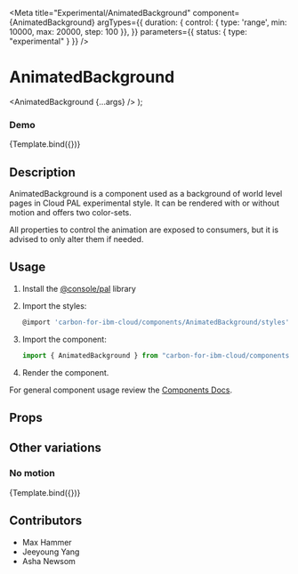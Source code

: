 
<Meta
  title="Experimental/AnimatedBackground"
  component={AnimatedBackground}
  argTypes={{
    duration: { control: { type: 'range', min: 10000, max: 20000, step: 100 }},
  }}
  parameters={{ status: { type: "experimental" } }}
/>

# AnimatedBackground

  <AnimatedBackground {...args} />
);

### Demo

<Canvas>
  <Story
    name="Demo"
    height='400px'
    args={{
      motion: true,
      colorSet: 'set-cyan-magenta-purple',
      duration: 13500
    }}
  >
    {Template.bind({})}
  </Story>
</Canvas>

## Description

AnimatedBackground is a component used as a background of world level pages in Cloud PAL experimental style. It can be rendered with or without motion and offers two color-sets.

All properties to control the animation are exposed to consumers, but it is advised to only alter them if needed.

## Usage

1.  Install the [@console/pal](https://github.ibm.com/ibmcloud/pal#how-to-install-and-use) library
2.  Import the styles:

    ```js
    @import 'carbon-for-ibm-cloud/components/AnimatedBackground/styles';
    ```

3.  Import the component:

    ```js
    import { AnimatedBackground } from "carbon-for-ibm-cloud/components";
    ```

4.  Render the component.

For general component usage review the [Components Docs](https://pages.github.ibm.com/ibmcloud/pal/development-guidelines/components/overview).

## Props

<ArgsTable of={AnimatedBackground} />

## Other variations

### No motion

<Canvas>
  <Story
    name="No motion"
    height='400px'
    args={{
      motion: false,
      colorSet: 'set-cyan-magenta-purple',
    }}
  >
    {Template.bind({})}
  </Story>
</Canvas>

## Contributors

- Max Hammer
- Jeeyoung Yang
- Asha Newsom
